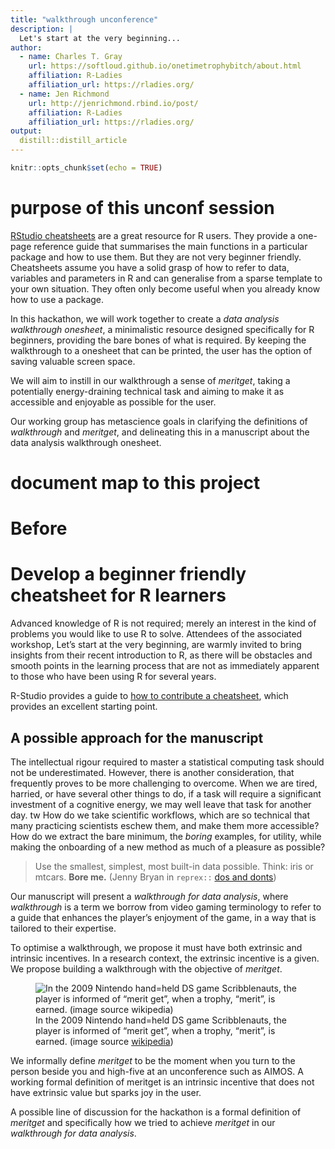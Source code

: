 ```yaml
---
title: "walkthrough unconference"
description: |
  Let's start at the very beginning...
author:
  - name: Charles T. Gray 
    url: https://softloud.github.io/onetimetrophybitch/about.html
    affiliation: R-Ladies
    affiliation_url: https://rladies.org/
  - name: Jen Richmond
    url: http://jenrichmond.rbind.io/post/
    affiliation: R-Ladies
    affiliation_url: https://rladies.org/
output:
  distill::distill_article
---
```


```r
knitr::opts_chunk$set(echo = TRUE)
```

# purpose of this unconf session

[RStudio cheatsheets](https://rstudio.com/resources/cheatsheets/) are a great resource for R users. They provide a one-page reference guide that summarises the main functions in a particular package and how to use them. But they are not very beginner friendly. Cheatsheets assume you have a solid grasp of how to refer to data, variables and parameters in R and can generalise from a sparse template to your own situation. They often only become useful when you already know how to use a package. 

In this hackathon, we will work together to create a _data analysis walkthrough onesheet_, a minimalistic resource designed specifically for R beginners, providing the bare bones of what is required. By keeping the walkthrough to a onesheet that can be printed, the user has the option of saving valuable screen space. 

We will aim to instill in our walkthrough a sense of _meritget_, taking a potentially energy-draining technical task and aiming to make it as accessible and enjoyable as possible for the user. 

Our working group has metascience goals in clarifying the definitions of _walkthrough_ and _meritget_, and delineating this in a manuscript about the data analysis walkthrough onesheet. 



# document map to this project


# Before

# Develop a beginner friendly cheatsheet for R learners


Advanced knowledge of R is not required; merely an interest in the kind of problems you would like to use R to solve. Attendees of the associated workshop, Let’s start at the very beginning, are warmly invited to bring insights from their recent introduction to R, as there will be obstacles and smooth points in the learning process that are not as immediately apparent to those who have been using R for several years.  

R-Studio provides a guide to [how to contribute a cheatsheet](https://rstudio.com/resources/cheatsheets/how-to-contribute-a-cheatsheet/
), which provides an excellent starting point. 

## A possible approach for the manuscript

The intellectual rigour required to master a statistical computing task should not be underestimated. However, there is another consideration, that frequently proves to be more challenging to overcome. When we are tired, harried, or have several other things to do, if a task will require a significant investment of a cognitive energy, we may well leave that task for another day. 
tw
How do we take scientific workflows, which are so technical that many practicing scientists eschew them, and make them more accessible? How do we extract the bare minimum, the *boring* examples, for utility, while making the onboarding of a new method as much of a pleasure as possible?

> Use the smallest, simplest, most built-in data possible. Think: iris or mtcars. **Bore me.** (Jenny Bryan in `reprex::` [dos and donts](https://reprex.tidyverse.org/articles/reprex-dos-and-donts.html))

Our manuscript will present a *walkthrough for data analysis*, where *walkthrough* is a term we borrow from video gaming terminology to refer to a guide that enhances the player’s enjoyment of the game, in a way that is tailored to their expertise.   

To optimise a walkthrough, we propose it must have both extrinsic and intrinsic incentives. In a research context, the extrinsic incentive is a given. We propose building a walkthrough with the objective of *meritget*. 


![In the 2009 Nintendo hand=held DS game Scribblenauts, the player is informed of "merit get", when a trophy, "merit", is earned. (image source [wikipedia](https://upload.wikimedia.org/wikipedia/en/3/3a/Scribblenauts_cover.jpg?1572521817931))](https://upload.wikimedia.org/wikipedia/en/3/3a/Scribblenauts_cover.jpg?1572521817931)


We informally define *meritget* to be the moment when you turn to the person beside you and high-five at an unconference such as AIMOS. A working formal definition of meritget is an intrinsic incentive that does not have extrinsic value but sparks joy in the user.  

A possible line of discussion for the hackathon is a formal definition of *meritget* and specifically how we tried to achieve *meritget*  in our *walkthrough for data analysis*. 